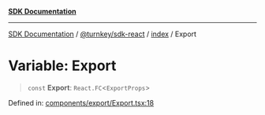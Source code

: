 [**SDK Documentation**](../../../../README.mdx)

***

[SDK Documentation](../../../../packages.mdx) / [@turnkey/sdk-react](../../README.mdx) / [index](../README.mdx) / Export

# Variable: Export

> `const` **Export**: `React.FC`\<`ExportProps`\>

Defined in: [components/export/Export.tsx:18](https://github.com/tkhq/sdk/blob/fd49bfe86475c8603b3eb385aa101efa36fa32fc/packages/sdk-react/src/components/export/Export.tsx#L18)

